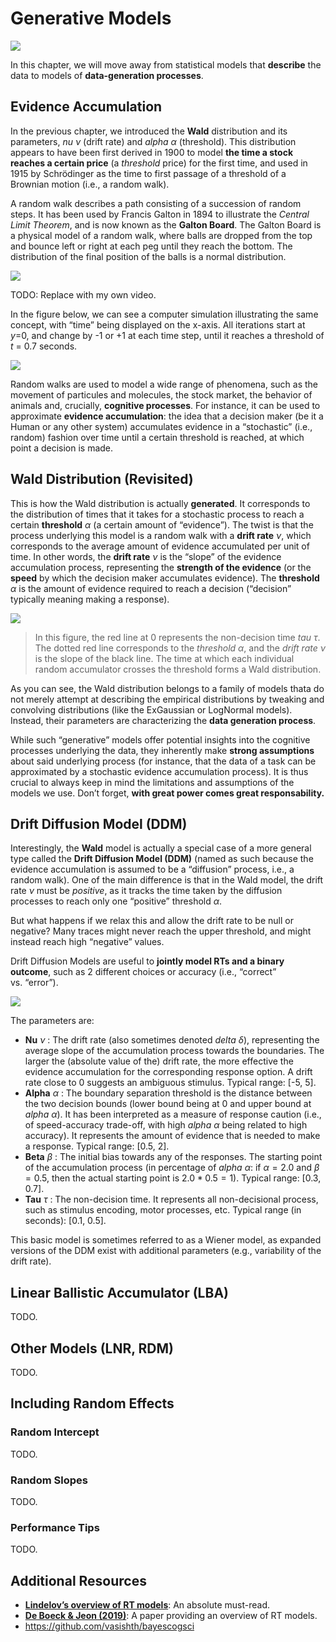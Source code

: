 # Generative Models

![](https://img.shields.io/badge/status-WIP-orange)

In this chapter, we will move away from statistical models that **describe** the data to models of **data-generation processes**.

## Evidence Accumulation

In the previous chapter, we introduced the **Wald** distribution and its parameters, *nu* $\nu$ (drift rate) and *alpha* $\alpha$ (threshold).
This distribution appears to have been first derived in 1900 to model **the time a stock reaches a certain price** (a *threshold* price) for the first time, and used in 1915 by Schrödinger as the time to first passage of a threshold of a Brownian motion (i.e., a random walk).

A random walk describes a path consisting of a succession of random steps. It has been used by Francis Galton in 1894 to illustrate the *Central Limit Theorem*, and is now known as the **Galton Board**. The Galton Board is a physical model of a random walk, where balls are dropped from the top and bounce left or right at each peg until they reach the bottom. The distribution of the final position of the balls is a normal distribution.

![](media/rt_galtonboard.gif)

::: {.callout-caution}
TODO: Replace with my own video.
:::

In the figure below, we can see a computer simulation illustrating the same concept, with "time" being displayed on the x-axis. All iterations start at *y*=0, and change by -1 or +1 at each time step, until it reaches a threshold of *t* = 0.7 seconds.

![](media/rt_randomwalk.gif)


Random walks are used to model a wide range of phenomena, such as the movement of particules and molecules, the stock market, the behavior of animals and, crucially, **cognitive processes**.
For instance, it can be used to approximate **evidence accumulation**: the idea that a decision maker (be it a Human or any other system) accumulates evidence in a "stochastic" (i.e., random) fashion over time until a certain threshold is reached, at which point a decision is made.

## Wald Distribution (Revisited)

This is how the Wald distribution is actually **generated**. It corresponds to the distribution of times that it takes for a stochastic process to reach a certain **threshold** $\alpha$ (a certain amount of "evidence").
The twist is that the process underlying this model is a random walk with a **drift rate** $\nu$, which corresponds to the average amount of evidence accumulated per unit of time. 
In other words, the **drift rate** $\nu$ is the "slope" of the evidence accumulation process, representing the **strength of the evidence** (or the **speed** by which the decision maker accumulates evidence).
The **threshold** $\alpha$ is the amount of evidence required to reach a decision ("decision" typically meaning making a response).

![](media/rt_wald2.gif)

> In this figure, the red line at 0 represents the non-decision time *tau* $\tau$. The dotted red line corresponds to the *threshold* $\alpha$, and the *drift rate* $\nu$ is the slope of the black line. The time at which each individual random accumulator crosses the threshold forms a Wald distribution.

As you can see, the Wald distribution belongs to a family of models thata do not merely attempt at describing the empirical distributions by tweaking and convolving distributions (like the ExGaussian or LogNormal models). Instead, their parameters are characterizing the **data generation process**. 

::: {.callout-important}

While such "generative" models offer potential insights into the cognitive processes underlying the data, they inherently make **strong assumptions** about said underlying process (for instance, that the data of a task can be approximated by a stochastic evidence accumulation process). It is thus crucial to always keep in mind the limitations and assumptions of the models we use. Don't forget, **with great power comes great responsability.**
:::


## Drift Diffusion Model (DDM)

Interestingly, the **Wald** model is actually a special case of a more general type called the **Drift Diffusion Model (DDM)** (named as such because the evidence accumulation is assumed to be a "diffusion" process, i.e., a random walk). 
One of the main difference is that in the Wald model, the drift rate $\nu$ must be *positive*, as it tracks the time taken by the diffusion processes to reach only one "positive" threshold $\alpha$.

But what happens if we relax this and allow the drift rate to be null or negative? Many traces might never reach the upper threshold, and might instead reach high "negative" values.

Drift Diffusion Models are useful to **jointly model RTs and a binary outcome**, such as 2 different choices or accuracy (i.e., "correct" vs. "error").

![](media/rt_ddm.gif)


The parameters are:

- **Nu** $\nu$ : The drift rate (also sometimes denoted *delta* $\delta$), representing the average slope of the accumulation process towards the boundaries. The larger the (absolute value of the) drift rate, the more effective the evidence accumulation for the corresponding response option. A drift rate close to 0 suggests an ambiguous stimulus. Typical range: [-5, 5].
- **Alpha** $\alpha$ : The boundary separation threshold is the distance between the two decision bounds (lower bound being at 0 and upper bound at *alpha* $\alpha$). It has been interpreted as a measure of response caution (i.e., of speed-accuracy trade-off, with high *alpha* $\alpha$ being related to high accuracy). It represents the amount of evidence that is needed to make a response. Typical range: [0.5, 2].
- **Beta** $\beta$ : The initial bias towards any of the responses. The starting point of the accumulation process (in percentage of *alpha* $\alpha$: if $\alpha = 2.0$ and $\beta = 0.5$, then the actual starting point is $2.0*0.5=1$). Typical range: [0.3, 0.7].
- **Tau** $\tau$ : The non-decision time. It represents all non-decisional process, such as stimulus encoding, motor processes, etc. Typical range (in seconds): [0.1, 0.5].


This basic model is sometimes referred to as a Wiener model, as expanded versions of the DDM exist with additional parameters (e.g., variability of the drift rate).


## Linear Ballistic Accumulator (LBA)

TODO.

## Other Models (LNR, RDM)

TODO.

## Including Random Effects

### Random Intercept

TODO.

### Random Slopes

TODO.

### Performance Tips

TODO.

<!-- Gaussian filter? HGF -->

## Additional Resources

- [**Lindelov's overview of RT models**](https://lindeloev.github.io/shiny-rt/): An absolute must-read.
- [**De Boeck & Jeon (2019)**](https://www.frontiersin.org/articles/10.3389/fpsyg.2019.00102/full): A paper providing an overview of RT models.
- [https://github.com/vasishth/bayescogsci](https://github.com/vasishth/bayescogsci)
